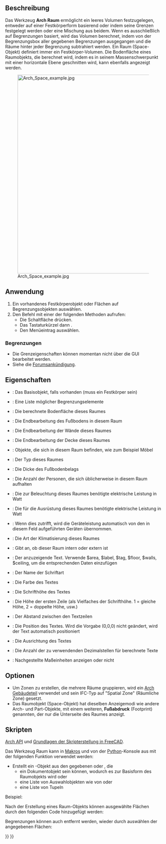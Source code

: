 <languages/>

{{Docnav/de
|[[Arch_Floor/de|Stockwerk]]
|[[Arch_Wall/de|Wand]]
|[[BIM_Workbench/de|BIM]]
|IconL=Arch_Floor.svg
|IconR=Arch_Wall.svg
|IconC=Workbench_BIM.svg
}}

{{VeryImportantMessage|DIESER BEFEHL IST BESTANDTEIL DES INTEGRIERTEN ARBEITSBEREICHS [[BIM_Workbench/de|BIM]] IN V1.0<br>
Diese Seite wurde für diese Version aktualisiert.}}

{{GuiCommand/de
|Name=Arch Space
|Name/de=Arch Raum
|MenuLocation=3D/BIM → Raum
|Workbenches=[[BIM_Workbench/de|BIM]]
|Shortcut={{KEY|S}} {{KEY|P}}
|Version=0.14
|SeeAlso=
}}

<span id="Description"></span>
==Beschreibung==

Das Werkzeug '''Arch Raum''' ermöglicht ein leeres Volumen festzugelegen, entweder auf einer Festkörperform basierend oder indem seine Grenzen festgelegt werden oder eine Mischung aus beidem. Wenn es ausschließlich auf Begrenzungen basiert, wird das Volumen berechnet, indem von der Begrenzungsbox aller gegebenen Begrenzungen ausgegangen und die Räume hinter jeder Begrenzung subtrahiert werden. Ein Raum (Space-Objekt) definiert immer ein Festkörper-Volumen. Die Bodenfläche eines Raumobjekts, die berechnet wird, indem es in seinem Massenschwerpunkt mit einer horizontale Ebene geschnitten wird, kann ebenfalls angezeigt werden.

[[Image:Arch Space example.jpg|640px]]

{{Caption|Raumobjekt, das aus einem vorhandenen Volumenobjekt erstellt wird, dann werden zwei Wandflächen als Begrenzungen hinzugefügt.}}

<span id="Usage"></span>
==Anwendung==

# Ein vorhandenes Festkörperobjekt oder Flächen auf Begrenzungsobjekten auswählen.
# Den Befehl mit einer der folgenden Methoden aufrufen:
#* Die Schaltfläche {{Button|[[Image:Arch_Space.svg|16px]] [[Arch_Space/de|Raum]]}} drücken. 
#* Das Tastaturkürzel {{KEY|S}} dann {{KEY|P}}.
#* Den Menüeintrag {{MenuCommand|3D/BIM → Raum}} auswählen.

<span id="Limitations"></span>
=== Begrenzungen ===

* Die Grenzeigenschaften können momentan nicht über die GUI bearbeitet werden.
* Siehe die [http://forum.freecadweb.org/viewtopic.php?f=9&t=4275 Forumsankündigung].

<span id="Properties"></span>
==Eigenschaften==

* {{PropertyData/de|Basis}}: Das Basisobjekt, falls vorhanden (muss ein Festkörper sein) 
* {{PropertyData/de|Boundaries}}: Eine Liste möglicher Begrenzungselemente
* {{PropertyData/de|Area}}: Die berechnete Bodenfläche dieses Raumes
* {{PropertyData/de|FinishFloor}}: Die Endbearbeitung des Fußbodens in diesem Raum
* {{PropertyData/de|FinishWalls}}: Die Endbearbeitung der Wände dieses Raumes
* {{PropertyData/de|FinishCeiling}}: Die Endbearbeitung der Decke dieses Raumes
* {{PropertyData/de|Group}}: Objekte, die sich in diesem Raum befinden, wie zum Beispiel Möbel
* {{PropertyData/de|SpaceType}}: Der Typ dieses Raumes
* {{PropertyData/de|FloorThickness}}: Die Dicke des Fußbodenbelags
* {{PropertyData/de|NumberOfPeople}}: Die Anzahl der Personen, die sich üblicherweise in diesem Raum aufhalten
* {{PropertyData/de|LightingPower}}: Die zur Beleuchtung dieses Raumes benötigte elektrische Leistung in Watt
* {{PropertyData/de|EquipmentPower}}: Die für die Ausrüstung dieses Raumes benötigte elektrische Leistung in Watt
* {{PropertyData/de|AutoPower}}: Wenn dies zutrifft, wird die Geräteleistung automatisch von den in diesem Feld aufgeführten Geräten übernommen.
* {{PropertyData/de|Conditioning}}: Die Art der Klimatisierung dieses Raumes
* {{PropertyData/de|Internal}}: Gibt an, ob dieser Raum intern oder extern ist

* {{PropertyView/de|Text}}: Der anzuzeigende Text. Verwende $area, $label, $tag, $floor, $walls, $ceiling, um die entsprechenden Daten einzufügen
* {{PropertyView/de|Font Name}}: Der Name der Schriftart
* {{PropertyView/de|Text Color}}: Die Farbe des Textes
* {{PropertyView/de|Font Size}}: Die Schrifthöhe des Textes
* {{PropertyView/de|First Line}}: Die Höhe der ersten Zeile (als Vielfaches der Schrifthöhe. 1 = gleiche Höhe, 2 = doppelte Höhe, usw.)
* {{PropertyView/de|Line Spacing}}: Der Abstand zwischen den Textzeilen
* {{PropertyView/de|Text Position}}: Die Position des Textes. Wird die Vorgabe (0,0,0) nicht geändert, wird der Text automatisch positioniert
* {{PropertyView/de|Text Align}}: Die Ausrichtung des Textes
* {{PropertyView/de|Decimals}}: Die Anzahl der zu verwendenden Dezimalstellen für berechnete Texte
* {{PropertyView/de|Show Unit}}: Nachgestellte Maßeinheiten anzeigen oder nicht

<span id="Options"></span>
==Optionen==

* Um Zonen zu erstellen, die mehrere Räume gruppieren, wird ein [[Arch_BuildingPart/de|Arch Gebäudeteil]] verwendet und sein IFC-Typ auf "Spatial Zone" (Räumliche Zone) gesetzt.
* Das Raumobjekt (Space-Objekt) hat dieselben Anzeigemodi wie andere Arch- und Part-Objekte, mit einem weiteren, '''Fußabdruck''' (Footprint) genannten, der nur die Unterseite des Raumes anzeigt.

<span id="Scripting"></span>
==Skripten==

{{Emphasis|Siehe auch:}} [[Arch_API/de|Arch API]] und [[FreeCAD_Scripting_Basics/de|Grundlagen der Skripterstellung in FreeCAD]].

Das Werkzeug Raum kann in [[Macros/de|Makros]] und von der [[Python/de|Python]]-Konsole aus mit der folgenden Funktion verwendet werden:

{{Code|code=
Space = makeSpace(objects=None, baseobj=None, name="Space")
}}

* Erstellt ein {{incode|Space}}-Objekt aus den gegebenen {{incode|objects}} oder {{incode|baseobj}}, die
** ein Dokumentobjekt sein können, wodurch es zur Basisform des Raumobjekts wird oder 
** eine Liste von Auswahlobjekten wie von {{incode|FreeCADGui.Selection.getSelectionEx()}} oder
** eine Liste von Tupeln {{incode|(object, subobjectname)}}

Beispiel:

{{Code|code=
import FreeCAD, Arch

Box = FreeCAD.ActiveDocument.addObject("Part::Box", "Box")
Box.Length = 1000
Box.Width = 1000
Box.Height = 1000

Space = Arch.makeSpace(Box)
Space.ViewObject.LineWidth = 2
FreeCAD.ActiveDocument.recompute()
}}

Nach der Erstellung eines Raum-Objekts können ausgewählte Flächen durch den folgenden Code hinzugefügt werden:

{{Code|code=
import FreeCAD, FreeCADGui, Draft, Arch

points = [FreeCAD.Vector(-500, 0, 0), FreeCAD.Vector(1000, 1000, 0)]
Line = Draft.makeWire(points)
Wall = Arch.makeWall(Line, width=150, height=2000)
FreeCAD.ActiveDocument.recompute()

# Select a face of the wall
selection = FreeCADGui.Selection.getSelectionEx()
Arch.addSpaceBoundaries(Space, selection)
}}

Begrenzungen können auch entfernt werden, wieder durch auswählen der angegebenen Flächen:

{{Code|code=
selection = FreeCADGui.Selection.getSelectionEx()
Arch.removeSpaceBoundaries(Space, selection)
}}


{{Docnav/de
|[[Arch_Floor/de|Stockwerk]]
|[[Arch_Wall/de|Wand]]
|[[BIM_Workbench/de|BIM]]
|IconL=Arch_Floor.svg
|IconR=Arch_Wall.svg
|IconC=Workbench_BIM.svg
}}

{{BIM_Tools_navi{{#translation:}}}}
{{Userdocnavi{{#translation:}}}}